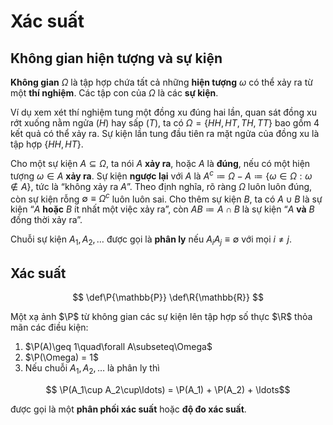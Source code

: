 # Xác suất

## Không gian hiện tượng và sự kiện

**Không gian** $\Omega$ là tập hợp chứa tất cả những
**hiện tượng** $\omega$ có thể xảy ra
từ một **thí nghiệm**.
Các tập con của $\Omega$ là các **sự kiện**.

Ví dụ xem xét thí nghiệm
tung một đồng xu đúng hai lần,
quan sát đồng xu rớt xuống nằm ngửa ($H$) hay sấp ($T$),
ta có $\Omega = \{HH, HT, TH, TT\}$ bao gồm 4 kết quả có thể xảy ra.
Sự kiện lần tung đầu tiên ra mặt ngửa của đồng xu là
tập hợp $\{HH, HT\}.$

Cho một sự kiện $A\subseteq\Omega$,
ta nói $A$ **xảy ra**, hoặc $A$ là **đúng**,
nếu có một hiện tượng $\omega\in A$ **xảy ra**.
Sự kiện **ngược lại** với $A$ là
$A^c\coloneqq\Omega-A\coloneqq \{\omega\in\Omega: \omega\notin A\}$,
tức là "không xảy ra $A$".
Theo định nghĩa, rõ ràng $\Omega$ luôn luôn đúng,
còn sự kiện rỗng $\emptyset\equiv\Omega^c$ luôn luôn sai.
Cho thêm sự kiện $B$, ta có
$A\cup B$ là sự kiện "$A$ **hoặc** $B$ ít nhất một việc xảy ra",
còn
$AB\coloneqq A\cap B$ là sự kiện "$A$ **và** $B$ đồng thời xảy ra".

Chuỗi sự kiện $A_1, A_2, \ldots$ được gọi là **phân ly**
nếu $A_i A_j\equiv\emptyset$ với mọi $i\neq j$.

## Xác suất

::: {.hidden}
$$
 \def\P{\mathbb{P}}
 \def\R{\mathbb{R}}
$$
:::

Một xạ ảnh
$\P$
từ không gian các sự kiện lên tập hợp số thực $\R$
thỏa mãn các điều kiện:

1. $\P(A)\geq 1\quad\forall A\subseteq\Omega$
2. $\P(\Omega) = 1$
3. Nếu chuỗi $A_1, A_2, \ldots$ là phân ly thì

$$ \P(A_1\cup A_2\cup\ldots) =
\P(A_1) + \P(A_2) + \ldots$$

được gọi là một **phân phối xác suất** hoặc **độ đo xác suất**.
